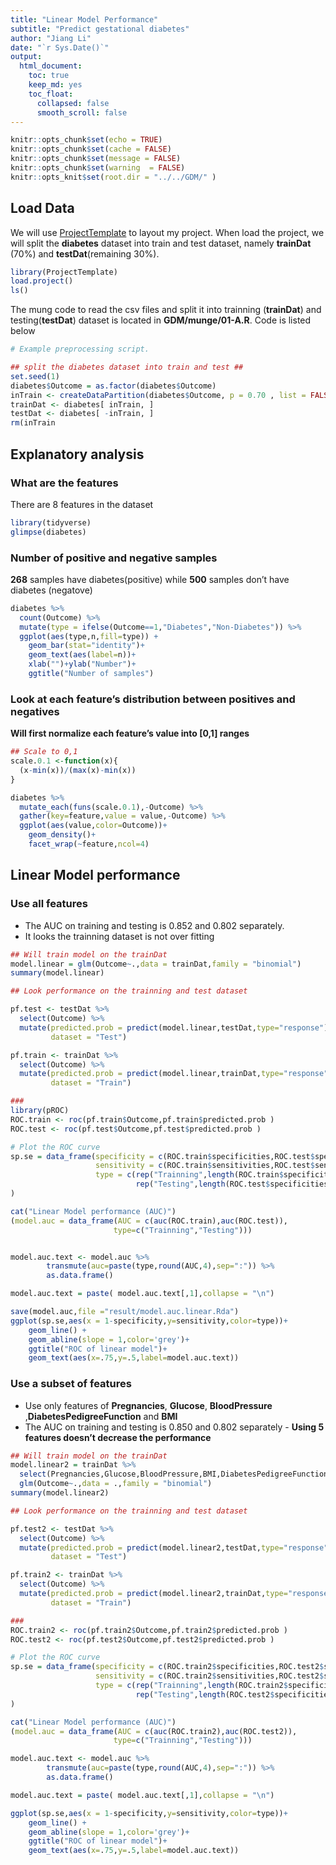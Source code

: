 ```yaml
---
title: "Linear Model Performance"
subtitle: "Predict gestational diabetes"
author: "Jiang Li"
date: "`r Sys.Date()`"
output: 
  html_document:
    toc: true
    keep_md: yes
    toc_float:
      collapsed: false
      smooth_scroll: false
---
```



```r
knitr::opts_chunk$set(echo = TRUE)
knitr::opts_chunk$set(cache = FALSE)
knitr::opts_chunk$set(message = FALSE)
knitr::opts_chunk$set(warning  = FALSE)
knitr::opts_knit$set(root.dir = "../../GDM/" )
```

## Load Data

We will use [ProjectTemplate](http://projecttemplate.net/) to layout my project. When load the project, we will split the **diabetes** dataset into train and test dataset, namely **trainDat** (70%) and **testDat**(remaining 30%).


```r
library(ProjectTemplate)
load.project()
ls()
```

The mung code to read the csv files and split it into trainning (**trainDat**) and testing(**testDat**) dataset is located in **GDM/munge/01-A.R**. Code is listed below

```r
# Example preprocessing script.

## split the diabetes dataset into train and test ##
set.seed(1)
diabetes$Outcome = as.factor(diabetes$Outcome)
inTrain <- createDataPartition(diabetes$Outcome, p = 0.70 , list = FALSE)
trainDat <- diabetes[ inTrain, ]
testDat <- diabetes[ -inTrain, ]
rm(inTrain
```


## Explanatory analysis

### What are the features

There are 8 features in the dataset
```r
library(tidyverse)
glimpse(diabetes)

```

### Number of positive and negative samples

**268** samples have diabetes(positive) while **500** samples don't have diabetes (negatove)

```r
diabetes %>%
  count(Outcome) %>%
  mutate(type = ifelse(Outcome==1,"Diabetes","Non-Diabetes")) %>%
  ggplot(aes(type,n,fill=type)) + 
    geom_bar(stat="identity")+
    geom_text(aes(label=n))+
    xlab("")+ylab("Number")+
    ggtitle("Number of samples")
```


### Look at each feature's distribution between positives and negatives

**Will first normalize each feature's value into [0,1] ranges**

```r
## Scale to 0,1
scale.0.1 <-function(x){
  (x-min(x))/(max(x)-min(x))
}

diabetes %>%
  mutate_each(funs(scale.0.1),-Outcome) %>%
  gather(key=feature,value = value,-Outcome) %>%
  ggplot(aes(value,color=Outcome))+
    geom_density()+
    facet_wrap(~feature,ncol=4)
```





## Linear Model performance

### Use all features

- The AUC on training and testing is 0.852 and 0.802 separately.
- It looks the trainning dataset is not over fitting

```r
## Will train model on the trainDat
model.linear = glm(Outcome~.,data = trainDat,family = "binomial")
summary(model.linear)

## Look performance on the trainning and test dataset

pf.test <- testDat %>%
  select(Outcome) %>%
  mutate(predicted.prob = predict(model.linear,testDat,type="response"),
         dataset = "Test")

pf.train <- trainDat %>%
  select(Outcome) %>%
  mutate(predicted.prob = predict(model.linear,trainDat,type="response"),
         dataset = "Train")

### 
library(pROC)
ROC.train <- roc(pf.train$Outcome,pf.train$predicted.prob )
ROC.test <- roc(pf.test$Outcome,pf.test$predicted.prob )

# Plot the ROC curve
sp.se = data_frame(specificity = c(ROC.train$specificities,ROC.test$specificities),
                   sensitivity = c(ROC.train$sensitivities,ROC.test$sensitivities),
                   type = c(rep("Trainning",length(ROC.train$specificities)),
                            rep("Testing",length(ROC.test$specificities)))
)

cat("Linear Model performance (AUC)")
(model.auc = data_frame(AUC = c(auc(ROC.train),auc(ROC.test)),
                       type=c("Trainning","Testing")))


model.auc.text <- model.auc %>%
        transmute(auc=paste(type,round(AUC,4),sep=":")) %>%
        as.data.frame()

model.auc.text = paste( model.auc.text[,1],collapse = "\n")

save(model.auc,file ="result/model.auc.linear.Rda")
ggplot(sp.se,aes(x = 1-specificity,y=sensitivity,color=type))+
    geom_line() +
    geom_abline(slope = 1,color='grey')+
    ggtitle("ROC of linear model")+
    geom_text(aes(x=.75,y=.5,label=model.auc.text))

```


### Use a subset of features

- Use only features of **Pregnancies**, **Glucose**, **BloodPressure** ,**DiabetesPedigreeFunction** and **BMI**
- The AUC on training and testing is 0.850 and 0.802 separately - **Using 5 features doesn't decrease the performance**

```r
## Will train model on the trainDat
model.linear2 = trainDat %>%
  select(Pregnancies,Glucose,BloodPressure,BMI,DiabetesPedigreeFunction,Outcome) %>%
  glm(Outcome~.,data = .,family = "binomial")
summary(model.linear2)

## Look performance on the trainning and test dataset

pf.test2 <- testDat %>%
  select(Outcome) %>%
  mutate(predicted.prob = predict(model.linear2,testDat,type="response"),
         dataset = "Test")

pf.train2 <- trainDat %>%
  select(Outcome) %>%
  mutate(predicted.prob = predict(model.linear2,trainDat,type="response"),
         dataset = "Train")

### 
ROC.train2 <- roc(pf.train2$Outcome,pf.train2$predicted.prob )
ROC.test2 <- roc(pf.test2$Outcome,pf.test2$predicted.prob )

# Plot the ROC curve
sp.se = data_frame(specificity = c(ROC.train2$specificities,ROC.test2$specificities),
                   sensitivity = c(ROC.train2$sensitivities,ROC.test2$sensitivities),
                   type = c(rep("Trainning",length(ROC.train2$specificities)),
                            rep("Testing",length(ROC.test2$specificities)))
)

cat("Linear Model performance (AUC)")
(model.auc = data_frame(AUC = c(auc(ROC.train2),auc(ROC.test2)),
                       type=c("Trainning","Testing")))

model.auc.text <- model.auc %>%
        transmute(auc=paste(type,round(AUC,4),sep=":")) %>%
        as.data.frame()

model.auc.text = paste( model.auc.text[,1],collapse = "\n")

ggplot(sp.se,aes(x = 1-specificity,y=sensitivity,color=type))+
    geom_line() +
    geom_abline(slope = 1,color='grey')+
    ggtitle("ROC of linear model")+
    geom_text(aes(x=.75,y=.5,label=model.auc.text))

```



















